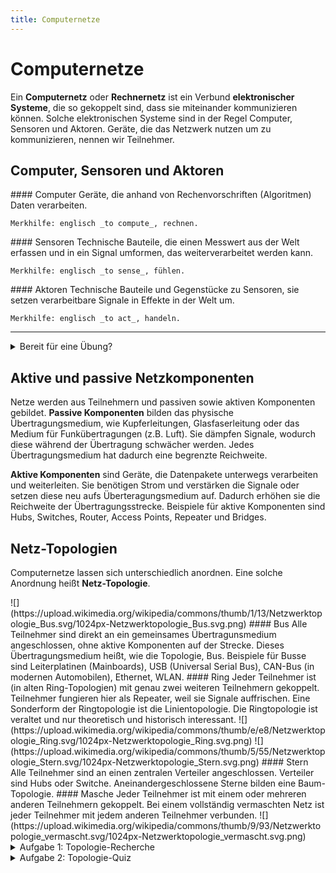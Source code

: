 ```yaml
---
title: Computernetze
---
```


# Computernetze

Ein **Computernetz** oder **Rechnernetz** ist ein Verbund **elektronischer Systeme**, die so gekoppelt sind, dass sie miteinander kommunizieren können. Solche elektronischen Systeme sind in der Regel Computer, Sensoren und Aktoren. Geräte, die das Netzwerk nutzen um zu kommunizieren, nennen wir Teilnehmer.

## Computer, Sensoren und Aktoren
<Columns> 
  <Column className='text--left'>
    #### Computer
    Geräte, die anhand von Rechenvorschriften (Algoritmen) Daten verarbeiten.


    Merkhilfe: englisch _to compute_, rechnen.
  </Column>
  <Column className='text--left'>
    #### Sensoren
    Technische Bauteile, die einen Messwert aus der Welt erfassen und in ein Signal umformen, das weiterverarbeitet werden kann. 

    Merkhilfe: englisch _to sense_, fühlen.
  </Column>
  <Column className='text--left'>
    #### Aktoren
    Technische Bauteile und Gegenstücke zu Sensoren, sie setzen verarbeitbare Signale in Effekte in der Welt um.


    Merkhilfe: englisch _to act_, handeln.
  </Column>
</Columns>

---

<details>
  <summary>Bereit für eine Übung?</summary>

**Übung**: Ordne die Eigenschaften **Computer**, **Sensor** oder **Aktor** zu.

<ItemMatch taskData={[
  { id: 'door', text: 'Ein Motor öffnet die Garagentüre.', answer: 'Aktor' },
  { id: 'temp_sensor', text: 'Ein Temperaturfühler sendet elektrische Signale.', answer: 'Sensor' },
  { id: 'chip', text: 'Ein Chip verarbeitet Signale und sendet neue Signale.', answer: 'Computer' },
  { id: 'fan', text: 'Ein Lüfter setzt elektrische Signale in Bewegung um.', answer: 'Aktor' },
]} />

</details>

## Aktive und passive Netzkomponenten

Netze werden aus Teilnehmern und passiven sowie aktiven Komponenten gebildet. **Passive Komponenten** bilden das physische Übertragungsmedium, wie Kupferleitungen, Glasfaserleitung oder das Medium für Funkübertragungen (z.B. Luft). Sie dämpfen Signale, wodurch diese während der Übertragung schwächer werden. Jedes Übertragungsmedium hat dadurch eine begrenzte Reichweite. 

**Aktive Komponenten** sind Geräte, die Datenpakete unterwegs verarbeiten und weiterleiten. Sie benötigen Strom und verstärken die Signale oder setzen diese neu aufs Überteragungsmedium auf. Dadurch erhöhen sie die Reichweite der Übertragungsstrecke. Beispiele für aktive Komponenten sind Hubs, Switches, Router, Access Points, Repeater und Bridges.

## Netz-Topologien

Computernetze lassen sich unterschiedlich anordnen. Eine solche Anordnung heißt **Netz-Topologie**.

<Columns> 
  <Column className='text--center'>
    ![](https://upload.wikimedia.org/wikipedia/commons/thumb/1/13/Netzwerktopologie_Bus.svg/1024px-Netzwerktopologie_Bus.svg.png)
  </Column>
  <Column className='text--left'> 
    #### Bus
    Alle Teilnehmer sind direkt an ein gemeinsames Übertragunsmedium angeschlossen, ohne aktive Komponenten auf der Strecke. Dieses Übertragungsmedium heißt, wie die Topologie, Bus. Beispiele für Busse sind Leiterplatinen (Mainboards), USB (Universal Serial Bus), CAN-Bus (in modernen Automobilen), Ethernet, WLAN.
  </Column>
</Columns>

<Columns>
  <Column className='text--left'> 
    #### Ring
    Jeder Teilnehmer ist (in alten Ring-Topologien) mit genau zwei weiteren Teilnehmern gekoppelt. Teilnehmer fungieren hier als Repeater, weil sie Signale auffrischen. Eine Sonderform der Ringtopologie ist die Linientopologie. Die Ringtopologie ist veraltet und nur theoretisch und historisch interessant.
  </Column>
  <Column className='text--center'>
    ![](https://upload.wikimedia.org/wikipedia/commons/thumb/e/e8/Netzwerktopologie_Ring.svg/1024px-Netzwerktopologie_Ring.svg.png)
  </Column>
</Columns>

<Columns>
  <Column className='text--center'>
    ![](https://upload.wikimedia.org/wikipedia/commons/thumb/5/55/Netzwerktopologie_Stern.svg/1024px-Netzwerktopologie_Stern.svg.png)
  </Column>
  <Column className='text--left'> 
    #### Stern
    Alle Teilnehmer sind an einen zentralen Verteiler angeschlossen. Verteiler sind Hubs oder Switche. Aneinandergeschlossene Sterne bilden eine Baum-Topologie.
  </Column>
</Columns>

<Columns>
  <Column className='text--left'> 
    #### Masche
    Jeder Teilnehmer ist mit einem oder mehreren anderen Teilnehmern gekoppelt. Bei einem vollständig vermaschten Netz ist jeder Teilnehmer mit jedem anderen Teilnehmer verbunden.
  </Column>
  <Column className='text--center'>
    ![](https://upload.wikimedia.org/wikipedia/commons/thumb/9/93/Netzwerktopologie_vermascht.svg/1024px-Netzwerktopologie_vermascht.svg.png)
  </Column>
</Columns>

<details>
  <summary>Aufgabe 1: Topologie-Recherche</summary>

**Aufgabe**: Recherchiere drei Vorteile und drei Nachteile zu den Topologien Bus, Ring, Stern, Masche.

</details>

<details>
  <summary>Aufgabe 2: Topologie-Quiz</summary>

  Thema: **Vorteile** und **Nachteile** von Netz-Topologien

<Quiz
  questions={[
    {
      question: "Was ist ein Vorteil der Bus-Topologie?",
      answers: [
        { text: "Hohe Ausfallsicherheit", isCorrect: false },
        { text: "Einfache Erweiterung des Netzes", isCorrect: true },
        { text: "Gezielte Datenübertragung an den Empfänger", isCorrect: false },
        { text: "Ein Ausfall eines Teilnehmers beeinträchtigt das Netz nicht", isCorrect: false }
      ],
    },
    {
      question: "Welcher Nachteil ist typisch für die Ring-Topologie?",
      answers: [
        { text: "Hoher Verkabelungsaufwand", isCorrect: false },
        { text: "Ein Fehler in einem Kabel legt den gesamten Ring lahm", isCorrect: true },
        { text: "Benötigt einen zentralen Knotenpunkt (Hub/Switch)", isCorrect: false },
        { text: "Schwierige Fehlerdiagnose", isCorrect: true }
      ],
    },
    {
      question: "Was ist der größte Vorteil der Stern-Topologie?",
      answers: [
        { text: "Geringe Kosten", isCorrect: false },
        { text: "Kein zentraler Knotenpunkt nötig", isCorrect: false },
        { text: "Hohe Ausfallsicherheit einzelner Teilnehmer", isCorrect: true },
        { text: "Einfache Verkabelung über ein einziges Kabel", isCorrect: false }
      ],
    },
    {
      question: "Was ist der größte Nachteil der Stern-Topologie?",
      answers: [
        { text: "Jeder Teilnehmer hat einen zentralen Knotenpunkt", isCorrect: false },
        { text: "Der Ausfall des zentralen Knotens legt das gesamte Netz lahm", isCorrect: true },
        { text: "Schlechte Skalierbarkeit", isCorrect: false },
        { text: "Hohe Kosten pro Teilnehmer", isCorrect: false }
      ],
    },
    {
      question: "Welche Topologie-Form hat die höchste Ausfallsicherheit und Redundanz?",
      answers: [
        { text: "Stern-Topologie", isCorrect: false },
        { text: "Ring-Topologie", isCorrect: false },
        { text: "Bus-Topologie", isCorrect: false },
        { text: "Maschen-Topologie", isCorrect: true }
      ],
    },
    {
      question: "Welche Topologie-Form ist die kostspieligste?",
      answers: [
        { text: "Bus-Topologie", isCorrect: false },
        { text: "Stern-Topologie", isCorrect: false },
        { text: "Ring-Topologie", isCorrect: false },
        { text: "Maschen-Topologie", isCorrect: true }
      ],
    },
    {
      question: "Was ist eine Sonderform der Stern-Topologie, die mehrere zentrale Knotenpunkte miteinander verbindet?",
      answers: [
        { text: "Ring-Topologie", isCorrect: false },
        { text: "Bus-Topologie", isCorrect: false },
        { text: "Baum-Topologie", isCorrect: true },
        { text: "Linien-Topologie", isCorrect: false }
      ],
    },
    {
      question: "Was ist ein Nachteil der Bus-Topologie?",
      answers: [
        { text: "Die Fehlerdiagnose ist einfach", isCorrect: false },
        { text: "Die Erweiterung ist aufwendig", isCorrect: false },
        { text: "Eine Unterbrechung am Kabel legt das gesamte Segment lahm", isCorrect: true },
        { text: "Hohe Übertragungsgeschwindigkeit", isCorrect: false }
      ],
    },
    {
      question: "Was ist ein Vorteil der Ring-Topologie?",
      answers: [
        { text: "Ein Ausfall eines Teilnehmers legt das Netz lahm", isCorrect: false },
        { text: "Es gibt keinen zentralen Knotenpunkt, was Kosten spart", isCorrect: true },
        { text: "Hohe Kosten und hoher Verkabelungsaufwand", isCorrect: false },
        { text: "Sehr gute Skalierbarkeit", isCorrect: false }
      ],
    },
    {
      question: "Welche Topologie ist aufgrund ihrer Komplexität und Kosten in der Praxis selten vollständig implementiert, aber Teil des Internets?",
      answers: [
        { text: "Bus-Topologie", isCorrect: false },
        { text: "Stern-Topologie", isCorrect: false },
        { text: "Ring-Topologie", isCorrect: false },
        { text: "Maschen-Topologie", isCorrect: true }
      ],
    },
  ]}
/>

</details>
